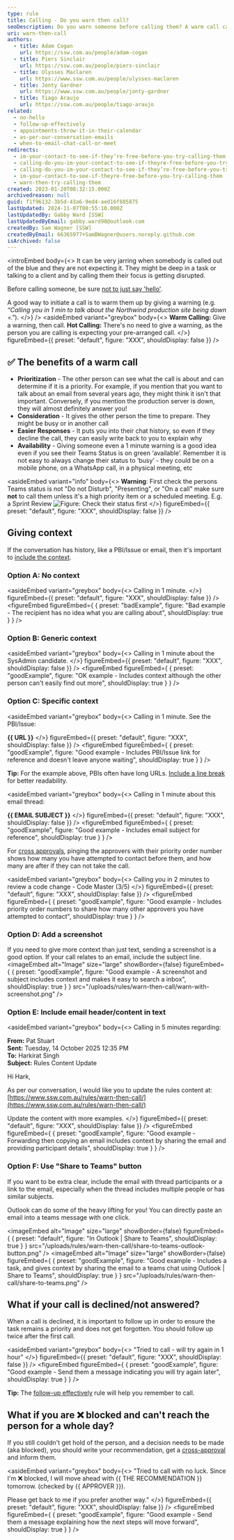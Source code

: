 ```yaml
---
type: rule
title: Calling - Do you warn then call?
seoDescription: Do you warn someone before calling them? A warm call can be a game-changer, prioritizing their attention and ensuring they're prepared to discuss important topics.
uri: warn-then-call
authors:
  - title: Adam Cogan
    url: https://ssw.com.au/people/adam-cogan
  - title: Piers Sinclair
    url: https://ssw.com.au/people/piers-sinclair
  - title: Ulysses Maclaren
    url: https://www.ssw.com.au/people/ulysses-maclaren
  - title: Jonty Gardner
    url: https://www.ssw.com.au/people/jonty-gardner
  - title: Tiago Araujo
    url: https://ssw.com.au/people/tiago-araujo
related:
  - no-hello
  - follow-up-effectively
  - appointments-throw-it-in-their-calendar
  - as-per-our-conversation-emails
  - when-to-email-chat-call-or-meet
redirects:
  - im-your-contact-to-see-if-they’re-free-before-you-try-calling-them
  - calling-do-you-im-your-contact-to-see-if-theyre-free-before-you-try-calling-them
  - calling-do-you-im-your-contact-to-see-if-they’re-free-before-you-try-calling-them
  - im-your-contact-to-see-if-theyre-free-before-you-try-calling-them
  - warn-then-try-calling-them
created: 2023-01-20T08:32:15.000Z
archivedreason: null
guid: f1f96132-3b5d-43a6-9ed4-aed16f885875
lastUpdated: 2024-11-07T00:55:10.000Z
lastUpdatedBy: Gabby Ward [SSW]
lastUpdatedByEmail: gabby.ward98@outlook.com
createdBy: Sam Wagner [SSW]
createdByEmail: 66365977+SamBWagner@users.noreply.github.com
isArchived: false
---
```

<introEmbed
  body={<>
It can be very jarring when somebody is called out of the blue and they are not expecting it. They might be deep in a task or talking to a client and by calling them their focus is getting disrupted.

Before calling someone, be sure [not to just say 'hello'](/no-hello).

A good way to initiate a call is to warm them up by giving a warning (e.g. *“Calling you in 1 min to talk about the Northwind production site being down 💀.”*).
  </>}
/>
<asideEmbed
  variant="greybox"
  body={<>
    **Warm Calling:** Give a warning, then call.
**Hot Calling:** There's no need to give a warning, as the person you are calling is expecting your pre-arranged call.
  </>}
  figureEmbed={{
    preset: "default",
    figure: "XXX",
    shouldDisplay: false
  }}
/>

## ✅ The benefits of a warm call

* **Prioritization** - The other person can see what the call is about and can determine if it is a priority. For example, if you mention that you want to talk about an email from several years ago, they might think it isn't that important. Conversely, if you mention the production server is down, they will almost definitely answer you!
* **Consideration** - It gives the other person the time to prepare. They might be busy or in another call
* **Easier Responses** - It puts you into their chat history, so even if they decline the call, they can easily write back to you to explain why
* **Availability** - Giving someone even a 1 minute warning is a good idea even if you see their Teams Status is on green ‘available’. Remember it is not easy to always change their status to ‘busy’ - they could be on a mobile phone, on a WhatsApp call, in a physical meeting, etc

<asideEmbed
  variant="info"
  body={<>
    **Warning**: First check the persons Teams status is not "Do not Disturb", "Presenting", or "On a call" make sure **not** to call them unless it's a high priority item or a scheduled meeting. E.g. a Sprint Review
![Figure: Check their status first](/uploads/rules/warn-then-call/team-status-1.jpg)
  </>}
  figureEmbed={{
    preset: "default",
    figure: "XXX",
    shouldDisplay: false
  }}
/>

## Giving context

If the conversation has history, like a PBI/Issue or email, then it's important to [include the context](/add-context-reasoning-to-emails).

### Option A: No context

<asideEmbed
  variant="greybox"
  body={<>
    Calling in 1 minute.
  </>}
  figureEmbed={{
    preset: "default",
    figure: "XXX",
    shouldDisplay: false
  }}
/>
<figureEmbed figureEmbed={ {
  preset: "badExample",
  figure: "Bad example - The recipient has no idea what you are calling about",
  shouldDisplay: true
} } />


### Option B: Generic context

<asideEmbed
  variant="greybox"
  body={<>
    Calling in 1 minute about the SysAdmin candidate.
  </>}
  figureEmbed={{
    preset: "default",
    figure: "XXX",
    shouldDisplay: false
  }}
/>
<figureEmbed figureEmbed={ {
  preset: "goodExample",
  figure: "OK example - Includes context although the other person can't easily find out more",
  shouldDisplay: true
} } />


### Option C: Specific context

<asideEmbed
  variant="greybox"
  body={<>
    Calling in 1 minute. See the PBI/Issue:

**&#123;&#123; URL &#125;&#125;**
  </>}
  figureEmbed={{
    preset: "default",
    figure: "XXX",
    shouldDisplay: false
  }}
/>
<figureEmbed figureEmbed={ {
  preset: "goodExample",
  figure: "Good example - Includes PBI/Issue link for reference and doesn't leave anyone waiting",
  shouldDisplay: true
} } />


**Tip:** For the example above, PBIs often have long URLs. [Include a line break](format-new-lines/#urls) for better readability.

<asideEmbed
  variant="greybox"
  body={<>
    Calling in 1 minute about this email thread:

**&#123;&#123; EMAIL SUBJECT &#125;&#125;**
  </>}
  figureEmbed={{
    preset: "default",
    figure: "XXX",
    shouldDisplay: false
  }}
/>
<figureEmbed figureEmbed={ {
  preset: "goodExample",
  figure: "Good example - Includes email subject for reference",
  shouldDisplay: true
} } />


For [cross approvals](/cross-approvals), pinging the approvers with their priority order number shows how many you have attempted to contact before them, and how many are after if they can not take the call.

<asideEmbed
  variant="greybox"
  body={<>
    Calling you in 2 minutes to review a code change - Code Master (3/5)
  </>}
  figureEmbed={{
    preset: "default",
    figure: "XXX",
    shouldDisplay: false
  }}
/>
<figureEmbed figureEmbed={ {
  preset: "goodExample",
  figure: "Good example - Includes priority order numbers to share how many other approvers you have attempted to contact",
  shouldDisplay: true
} } />


### Option D: Add a screenshot

If you need to give more context than just text, sending a screenshot is a good option. If your call relates to an email, include the subject line.
<imageEmbed
  alt="Image"
  size="large"
  showBorder={false}
  figureEmbed={ {
    preset: "goodExample",
    figure: "Good example - A screenshot and subject includes context and makes it easy to search a inbox",
    shouldDisplay: true
  } }
  src="/uploads/rules/warn-then-call/warn-with-screenshot.png"
/>

### Option E: Include email header/content in text

<asideEmbed
  variant="greybox"
  body={<>
    Calling in 5 minutes regarding:

**From:** Pat Stuart\
**Sent:** Tuesday, 14 October 2025 12:35 PM\
**To:** Harkirat Singh\
**Subject:** Rules Content Update

Hi Hark,

As per our conversation, I would like you to update the rules content at: [https://www.ssw.com.au/rules/warn-then-call/](https://www.ssw.com.au/rules/warn-then-call/)

Update the content with more examples.
  </>}
  figureEmbed={{
    preset: "default",
    figure: "XXX",
    shouldDisplay: false
  }}
/>
<figureEmbed figureEmbed={ {
  preset: "goodExample",
  figure: "Good example - Forwarding then copying an email includes context by sharing the email and providing participant details",
  shouldDisplay: true
} } />


### Option F: Use "Share to Teams" button

If you want to be extra clear, include the email with thread participants or a link to the email, especially when the thread includes multiple people or has similar subjects.

Outlook can do some of the heavy lifting for you! You can directly paste an email into a teams message with one click.


<imageEmbed
  alt="Image"
  size="large"
  showBorder={false}
  figureEmbed={ {
    preset: "default",
    figure: "In Outlook | Share to Teams",
    shouldDisplay: true
  } }
  src="/uploads/rules/warn-then-call/share-to-teams-outlook-button.png"
/>
<imageEmbed
  alt="Image"
  size="large"
  showBorder={false}
  figureEmbed={ {
    preset: "goodExample",
    figure: "Good example - Includes a task, and gives context by sharing the email to a teams chat using Outlook | Share to Teams",
    shouldDisplay: true
  } }
  src="/uploads/rules/warn-then-call/share-to-teams.png"
/>

## What if your call is declined/not answered?

When a call is declined, it is important to follow up in order to ensure the task remains a priority and does not get forgotten. You should follow up twice after the first call.

<asideEmbed
  variant="greybox"
  body={<>
    "Tried to call - will try again in 1 hour"
  </>}
  figureEmbed={{
    preset: "default",
    figure: "XXX",
    shouldDisplay: false
  }}
/>
<figureEmbed figureEmbed={ {
  preset: "goodExample",
  figure: "Good example - Send them a message indicating you will try again later",
  shouldDisplay: true
} } />


**Tip:** The [follow-up effectively](/follow-up-effectively) rule will help you remember to call.

## What if you are ❌ blocked and can't reach the person for a whole day?

If you still couldn't get hold of the person, and a decision needs to be made (aka blocked), you should write your recommendation, get a [cross-approval](/cross-approvals) and inform them.

<asideEmbed
  variant="greybox"
  body={<>
    "Tried to call with no luck. Since I'm ❌ blocked, I will move ahead with &#123;&#123; THE RECOMMENDATION &#125;&#125; tomorrow.
(checked by &#123;&#123; APPROVER &#125;&#125;).

Please get back to me if you prefer another way."
  </>}
  figureEmbed={{
    preset: "default",
    figure: "XXX",
    shouldDisplay: false
  }}
/>
<figureEmbed figureEmbed={ {
  preset: "goodExample",
  figure: "Good example - Send them a message explaining how the next steps will move forward",
  shouldDisplay: true
} } />
